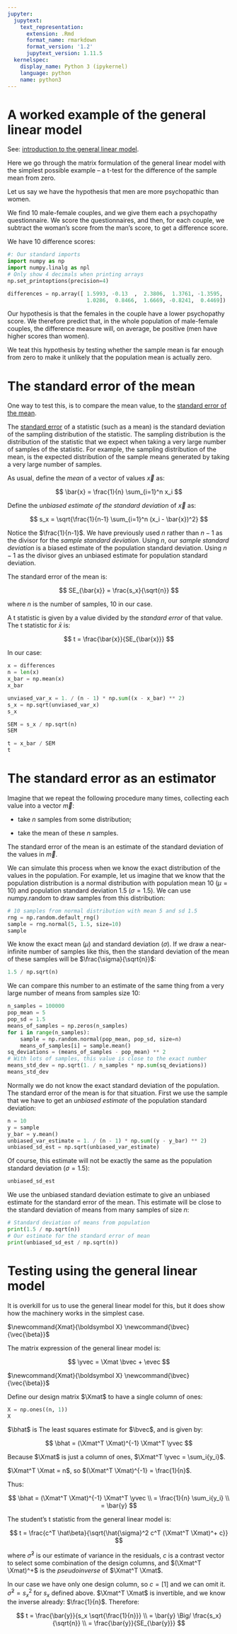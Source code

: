 ```yaml
---
jupyter:
  jupytext:
    text_representation:
      extension: .Rmd
      format_name: rmarkdown
      format_version: '1.2'
      jupytext_version: 1.11.5
  kernelspec:
    display_name: Python 3 (ipykernel)
    language: python
    name: python3
---
```


# A worked example of the general linear model

See: [introduction to the general linear model](https://matthew-brett.github.io/teaching/glm_intro.html).

Here we go through the matrix formulation of the general linear model with the
simplest possible example – a t-test for the difference of the sample mean
from zero.

Let us say we have the hypothesis that men are more psychopathic than women.

We find 10 male-female couples, and we give them each a psychopathy
questionnaire.  We score the questionnaires, and then, for each couple, we
subtract the woman’s score from the man’s score, to get a difference score.

We have 10 difference scores:

```python
#: Our standard imports
import numpy as np
import numpy.linalg as npl
# Only show 4 decimals when printing arrays
np.set_printoptions(precision=4)
```

```python
differences = np.array([ 1.5993, -0.13  ,  2.3806,  1.3761, -1.3595,
                         1.0286,  0.8466,  1.6669, -0.8241,  0.4469])
```

Our hypothesis is that the females in the couple have a lower psychopathy
score. We therefore predict that, in the whole population of male-female
couples, the difference measure will, on average, be positive (men have higher
scores than women).

We teat this hypothesis by testing whether the sample mean is far enough from
zero to make it unlikely that the population mean is actually zero.

# The standard error of the mean

One way to test this, is to compare the mean value, to the [standard error of
the mean](https://en.wikipedia.org/wiki/Standard_error#Standard_error_of_the_mean_2).

The [standard error](https://en.wikipedia.org/wiki/Standard_error) of a statistic (such as a mean) is the standard
deviation of the sampling distribution of the statistic.  The sampling
distribution is the distribution of the statistic that we expect when taking a
very large number of samples of the statistic.  For example, the sampling
distribution of the mean, is the expected distribution of the sample means
generated by taking a very large number of samples.

As usual, define the *mean* of a vector of values $\vec{x}$ as:

$$
\bar{x} = \frac{1}{n} \sum_{i=1}^n x_i
$$

Define the *unbiased estimate of the standard deviation* of $\vec{x}$ as:

$$
s_x = \sqrt{\frac{1}{n-1} \sum_{i=1}^n (x_i - \bar{x})^2}
$$

Notice the $\frac{1}{n-1}$.   We have previously used $n$ rather than $n-1$ as
the divisor for the *sample standard deviation*.  Using $n$, our *sample
standard deviation* is a biased estimate of the population standard deviation.
Using $n-1$ as the divisor gives an unbiased estimate for population standard
deviation.

The standard error of the mean is:

$$
SE_{\bar{x}} = \frac{s_x}{\sqrt{n}}
$$

where $n$ is the number of samples, 10 in our case.

A t statistic is given by a value divided by the *standard error* of that
value.  The t statistic for $\bar{x}$ is:

$$
t = \frac{\bar{x}}{SE_{\bar{x}}}
$$

In our case:

```python
x = differences
n = len(x)
x_bar = np.mean(x)
x_bar
```

```python
unviased_var_x = 1. / (n - 1) * np.sum((x - x_bar) ** 2)
s_x = np.sqrt(unviased_var_x)
s_x
```

```python
SEM = s_x / np.sqrt(n)
SEM
```

```python
t = x_bar / SEM
t
```

# The standard error as an estimator

Imagine that we repeat the following procedure many times, collecting each
value into a vector $\vec{m}$:

* take $n$ samples from some distribution;

* take the mean of these $n$ samples.

The standard error of the mean is an estimate of the standard deviation of the
values in $\vec{m}$.

We can simulate this process when we know the exact distribution of the values
in the population.  For example, let us imagine that we know that the
population distribution is a normal distribution with population mean 10 ($\mu
= 10$) and population standard deviation 1.5 ($\sigma = 1.5$).  We can use
numpy.random to draw samples from this distribution:

```python
# 10 samples from normal distribution with mean 5 and sd 1.5
rng = np.random.default_rng()
sample = rng.normal(5, 1.5, size=10)
sample
```

We know the exact mean ($\mu$) and standard deviation ($\sigma$).  If we draw
a near-infinite number of samples like this, then the standard deviation of
the mean of these samples will be $\frac{\sigma}{\sqrt{n}}$:

```python
1.5 / np.sqrt(n)
```

We can compare this number to an estimate of the same thing from a very large
number of means from samples size 10:

```python
n_samples = 100000
pop_mean = 5
pop_sd = 1.5
means_of_samples = np.zeros(n_samples)
for i in range(n_samples):
    sample = np.random.normal(pop_mean, pop_sd, size=n)
    means_of_samples[i] = sample.mean()
sq_deviations = (means_of_samples - pop_mean) ** 2
# With lots of samples, this value is close to the exact number
means_std_dev = np.sqrt(1. / n_samples * np.sum(sq_deviations))
means_std_dev
```

Normally we do not know the exact standard deviation of the population.  The
standard error of the mean is for that situation.  First we use the sample
that we have to get an *unbiased estimate* of the population standard
deviation:

```python
n = 10
y = sample
y_bar = y.mean()
unbiased_var_estimate = 1. / (n - 1) * np.sum((y - y_bar) ** 2)
unbiased_sd_est = np.sqrt(unbiased_var_estimate)
```

Of course, this estimate will not be exactly the same as the population
standard deviation ($\sigma = 1.5$):

```python
unbiased_sd_est
```

We use the unbiased standard deviation estimate to give an unbiased estimate
for the standard error of the mean. This estimate will be close to the
standard deviation of means from many samples of size $n$:

```python
# Standard deviation of means from population
print(1.5 / np.sqrt(n))
# Our estimate for the standard error of mean
print(unbiased_sd_est / np.sqrt(n))
```

# Testing using the general linear model

It is overkill for us to use the general linear model for this, but it does
show how the machinery works in the simplest case.

$\newcommand{Xmat}{\boldsymbol X} \newcommand{\bvec}{\vec{\beta}}$
$\newcommand{\yvec}{\vec{y}} \newcommand{\xvec}{\vec{x}} \newcommand{\evec}{\vec{\varepsilon}}$

The matrix expression of the general linear model is:

$$
\yvec = \Xmat \bvec + \evec
$$

$\newcommand{Xmat}{\boldsymbol X} \newcommand{\bvec}{\vec{\beta}}$

Define our design matrix $\Xmat$ to have a single column of ones:

```python
X = np.ones((n, 1))
X
```

$\newcommand{\bhat}{\hat{\bvec}} \newcommand{\yhat}{\hat{\yvec}}$

$\bhat$ is The least squares estimate for $\bvec$, and is given by:

$$
\bhat = (\Xmat^T \Xmat)^{-1} \Xmat^T \yvec
$$

Because $\Xmat$ is just a column of ones, $\Xmat^T \yvec = \sum_i{y_i}$.

$\Xmat^T \Xmat = n$, so $(\Xmat^T \Xmat)^{-1} = \frac{1}{n}$.

Thus:

$$
\bhat = (\Xmat^T \Xmat)^{-1} \Xmat^T \yvec \\
= \frac{1}{n} \sum_i{y_i} \\
= \bar{y}
$$

The student’s t statistic from the general linear model is:

$$
t = \frac{c^T \hat\beta}{\sqrt{\hat{\sigma}^2 c^T (\Xmat^T \Xmat)^+ c}}
$$

where $\hat{\sigma}^2$ is our estimate of variance in the residuals, $c$ is a
contrast vector to select some combination of the design columns, and
$(\Xmat^T \Xmat)^+$ is the *pseudoinverse* of $\Xmat^T \Xmat$.

In our case we have only one design column, so $c = [1]$ and we can omit it.
$\hat{\sigma}^2 = s_x^2$ for $s_x$ defined above.  $\Xmat^T \Xmat$ is
invertible, and we know the inverse already: $\frac{1}{n}$.  Therefore:

$$
t = \frac{\bar{y}}{s_x \sqrt{\frac{1}{n}}} \\
= \bar{y} \Big/ \frac{s_x}{\sqrt{n}} \\
= \frac{\bar{y}}{SE_{\bar{y}}}
$$
